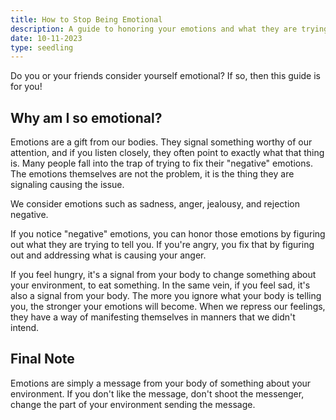 ```yaml
---
title: How to Stop Being Emotional
description: A guide to honoring your emotions and what they are trying to tell you.
date: 10-11-2023
type: seedling
---
```


Do you or your friends consider yourself emotional?
If so, then this guide is for you!

## Why am I so emotional?

Emotions are a gift from our bodies.
They signal something worthy of our attention, and if you listen closely, they often point to exactly what that thing is.
Many people fall into the trap of trying to fix their "negative" emotions.
The emotions themselves are not the problem, it is the thing they are signaling causing the issue.

We consider emotions such as sadness, anger, jealousy, and rejection negative.

If you notice "negative" emotions, you can honor those emotions by figuring out what they are trying to tell you.
If you're angry, you fix that by figuring out and addressing what is causing your anger.

If you feel hungry, it's a signal from your body to change something about your environment, to eat something.
In the same vein, if you feel sad, it's also a signal from your body.
The more you ignore what your body is telling you, the stronger your emotions will become.
When we repress our feelings, they have a way of manifesting themselves in manners that we didn't intend.

## Final Note

Emotions are simply a message from your body of something about your environment.
If you don't like the message, don't shoot the messenger, change the part of your environment sending the message.
